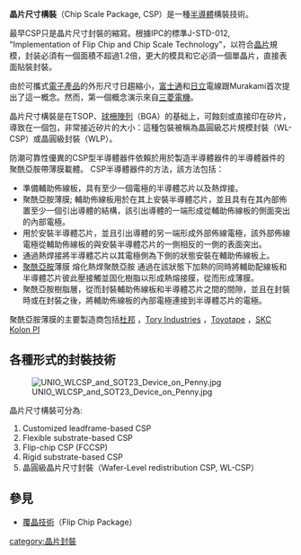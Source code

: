 {{multiple issues|
{{disputed|time=2018-11-11T11:38:05+00:00}}
{{expert|time=2018-11-11T11:38:05+00:00}}
{{original research|time=2018-11-11T11:38:05+00:00}}
{{unreferenced|time=2018-11-11T11:38:05+00:00}}
}}
'''晶片尺寸構裝'''（Chip Scale Package, CSP）是一種[[半導體|半導體]]構裝技術。

最早CSP只是晶片尺寸封裝的縮寫。根據IPC的標準J-STD-012, "Implementation of Flip Chip and Chip Scale Technology"，以符合[[晶片|晶片]]規模，封装必須有一個面積不超過1.2倍，更大的模具和它必須一個單晶片，直接表面貼裝封裝。

由於可攜式[[電子產品|電子產品]]的外形尺寸日趨縮小，[[富士通|富士通]]和[[日立制作所|日立]]電線跟Murakami首次提出了這一概念。然而，第一個概念演示來自[[三菱電機|三菱電機]]。

晶片尺寸構裝是在TSOP、[[球柵陣列封裝|球柵陣列]]（BGA）的基础上，可蝕刻或直接印在矽片，導致在一個包，非常接近矽片的大小：這種包裝被稱為晶圓級芯片規模封裝（WL-CSP）或晶圓級封裝（WLP）。

防潮可靠性優異的CSP型半導體器件依賴於用於製造半導體器件的半導體器件的聚酰亞胺帶薄膜載體。
CSP半導體器件的方法，該方法包括：
* 準備輔助佈線板，具有至少一個電極的半導體芯片以及熱焊接。
* 聚酰亞胺薄膜; 輔助佈線板用於在其上安裝半導體芯片，並且具有在其內部佈置至少一個引出導體的結構，該引出導體的一端形成從輔助佈線板的側面突出的內部電極。
* 用於安裝半導體芯片，並且引出導體的另一端形成外部佈線電極，該外部佈線電極從輔助佈線板的與安裝半導體芯片的一側相反的一側的表面突出。
* 通過熱焊接將半導體芯片以其電極側為下側的狀態安裝在輔助佈線板上。
* [[:聚酰亚胺|聚酰亞胺]]薄膜 熔化熱焊聚酰亞胺 通過在該狀態下加熱的同時將輔助配線板和半導體芯片彼此壓接觸並固化樹脂以形成熱熔接膜，從而形成薄膜。
* 聚酰亞胺樹脂層，從而封裝輔助佈線板和半導體芯片之間的間隙，並且在封裝時或在封裝之後，將輔助佈線板的內部電極連接到半導體芯片的電極。
聚酰亞胺薄膜的主要製造商包括[https://en.wikipedia.org/wiki/DuPont 杜邦] {{Wayback|url=https://en.wikipedia.org/wiki/DuPont |date=20211222230011 }}，[https://en.wikipedia.org/wiki/Toray_Industries Tory Industries] {{Wayback|url=https://en.wikipedia.org/wiki/Toray_Industries |date=20211126223647 }}，[https://www.Toyotape.com Toyotape] {{Wayback|url=https://www.toyotape.com/ |date=20210515123054 }}，[http://www.skc.co.kr/ SKC Kolon PI] {{Wayback|url=http://www.skc.co.kr/ |date=20211204073606 }}

==各種形式的封裝技術==
[[Image:UNIO_WLCSP_and_SOT23_Device_on_Penny.jpg|thumb]]

晶片尺寸構裝可分為:
# Customized leadframe-based CSP
# Flexible substrate-based CSP
# Flip-chip CSP (FCCSP)
# Rigid substrate-based CSP
# 晶圓級晶片尺寸封裝（Wafer-Level redistribution CSP, WL-CSP）

== 參見 ==
* [[覆晶技術|覆晶技術]]（Flip Chip Package）

[[category:晶片封裝|category:晶片封裝]]